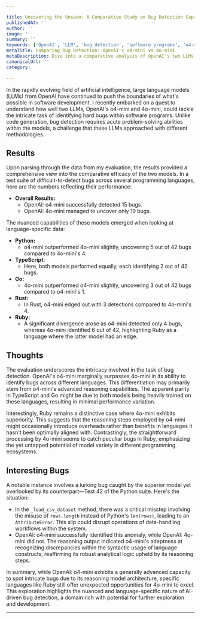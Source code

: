 ```yaml
---

title: Uncovering the Unseen: A Comparative Study on Bug Detection Capabilities of OpenAI LLMs  
publishedAt: ''  
author: ''  
image: ''  
summary: ''  
keywords: ['OpenAI', 'LLM', 'bug detection', 'software programs', 'o4-mini', '4o-mini']  
metaTitle: Comparing Bug Detection: OpenAI's o4-mini vs 4o-mini  
metaDescription: Dive into a comparative analysis of OpenAI's two LLMs, o4-mini and 4o-mini, evaluating their prowess in detecting complex software bugs.  
canonicalUrl: ''  
category: 

---
```


In the rapidly evolving field of artificial intelligence, large language models (LLMs) from OpenAI have continued to push the boundaries of what's possible in software development. I recently embarked on a quest to understand how well two LLMs, OpenAI's o4-mini and 4o-mini, could tackle the intricate task of identifying hard bugs within software programs. Unlike code generation, bug detection requires acute problem-solving abilities within the models, a challenge that these LLMs approached with different methodologies.

## Results

Upon parsing through the data from my evaluation, the results provided a comprehensive view into the comparative efficacy of the two models. In a test suite of difficult-to-detect bugs across several programming languages, here are the numbers reflecting their performance:

- **Overall Results:**
  - OpenAI: o4-mini successfully detected 15 bugs.
  - OpenAI: 4o-mini managed to uncover only 19 bugs.

The nuanced capabilities of these models emerged when looking at language-specific data:
- **Python:**  
  - o4-mini outperformed 4o-mini slightly, uncovering 5 out of 42 bugs compared to 4o-mini's 4.
- **TypeScript:**  
  - Here, both models performed equally, each identifying 2 out of 42 bugs.
- **Go:**  
  - 4o-mini outperformed o4-mini slightly, uncovering 3 out of 42 bugs compared to o4-mini's 1.
- **Rust:**  
  - In Rust, o4-mini edged out with 3 detections compared to 4o-mini's 4.
- **Ruby:**  
  - A significant divergence arose as o4-mini detected only 4 bugs, whereas 4o-mini identified 6 out of 42, highlighting Ruby as a language where the latter model had an edge.

## Thoughts

The evaluation underscores the intricacy involved in the task of bug detection. OpenAI's o4-mini marginally surpasses 4o-mini in its ability to identify bugs across different languages. This differentiation may primarily stem from o4-mini's advanced reasoning capabilities. The apparent parity in TypeScript and Go might be due to both models being heavily trained on these languages, resulting in minimal performance variation.

Interestingly, Ruby remains a distinctive case where 4o-mini exhibits superiority. This suggests that the reasoning steps employed by o4-mini might occasionally introduce overheads rather than benefits in languages it hasn't been optimally aligned with. Contrastingly, the straightforward processing by 4o-mini seems to catch peculiar bugs in Ruby, emphasizing the yet untapped potential of model variety in different programming ecosystems.

## Interesting Bugs

A notable instance involves a lurking bug caught by the superior model yet overlooked by its counterpart—Test 42 of the Python suite. Here's the situation:

- In the `_load_csv_dataset` method, there was a critical misstep involving the misuse of `rows.length` instead of Python's `len(rows)`, leading to an `AttributeError`. This slip could disrupt operations of data-handling workflows within the system.
- OpenAI: o4-mini successfully identified this anomaly, while OpenAI: 4o-mini did not. The reasoning output indicated o4-mini's adeptness at recognizing discrepancies within the syntactic usage of language constructs, reaffirming its robust analytical logic upheld by its reasoning steps.

In summary, while OpenAI: o4-mini exhibits a generally advanced capacity to spot intricate bugs due to its reasoning model architecture, specific languages like Ruby still offer unexpected opportunities for 4o-mini to excel. This exploration highlights the nuanced and language-specific nature of AI-driven bug detection, a domain rich with potential for further exploration and development.

---